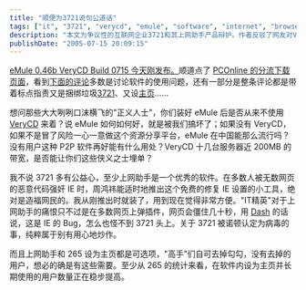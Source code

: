 ```yaml
---
title: "顺便为3721说句公道话"
tags: ["it", "3721", "verycd", "emule", "software", "internet", "browser plugins"]
description: "本文为争议性的互联网企业3721和其上网助手产品辩护。作者反驳了网友对VeryCD版eMule捆绑3721软件的批评，指出这些批评者同时也在使用VeryCD的服务却不愿意通过软件捆绑支持网站运营。作者认为3721上网助手是一款优秀的免费IE修复工具，其插件加载导致网页僵住是IE浏览器的漏洞而非3721的问题。文章强调软件包含的3721和265设为主页选项都是可选的，技术熟练的用户可以取消，而保留这些选项的用户确实有此需求，从数据看使用265主页的用户数在稳步增长。"
publishDate: "2005-07-15 20:09:15"
---
```


[eMule 0.46b VeryCD Build 0715 今天刚发布。](http://www.emule.org.cn/download/)顺道点了 [PCOnline 的分流下载页面](http://dl.pconline.com.cn/html/1/5/dlid=9475&dltypeid=1&pn=0&.html)，看到[下面的评论](http://cmt.pconline.com.cn/topic.jsp?id=60922)多数是讨论软件的使用问题，还有一部分是整条评论都是带着标点指责又是捆绑垃圾[3721](http://assistant.3721.com/)、又设[主页](http://verycd.265.com/)……

想问那些大大咧咧口沫横飞的"正义人士"，你们装好 eMule 后是否从来不使用 [VeryCD](http://www.verycd.com/) 来着？说 eMule 如何如何好，就是被我们搞坏了；如果没有 VeryCD，如果不是冒了风险一心一意做这个资源分享平台，eMule 在中国能那么流行吗？没有用户这种 P2P 软件再好能有什么用处？VeryCD 十几台服务器近 200MB 的带宽，是否能让你们这些侠义之士埋单？

我不说 3721 多有公益心，至少上网助手是一个优秀的软件。在多数人被无数网页的恶意代码强奸 IE 时，周鸿祎能适时地推出这个免费的修复 IE 设置的小工具，绝对是造福网民的。我从刚推出时就装了，用到现在觉得非常方便。"IT精英"对于上网助手的痛恨只不过是在多数网页上弹插件，网页会僵住几十秒，用 [Dash](http://blog.verycd.com/dash/) 的话说，这是 IE 的 Bug，怎么也怪不到 3721 头上。关于 3721 被诺顿认定为病毒的事，纯粹属于别有用心地炒作。

而且上网助手和 265 设为主页都是可选项，"高手"们自可去掉勾勾，没有去掉的用户，想必的确是有这些需要。至少从 265 的统计来看，在软件内设为主页并长期使用的用户数量正在稳步提高。
